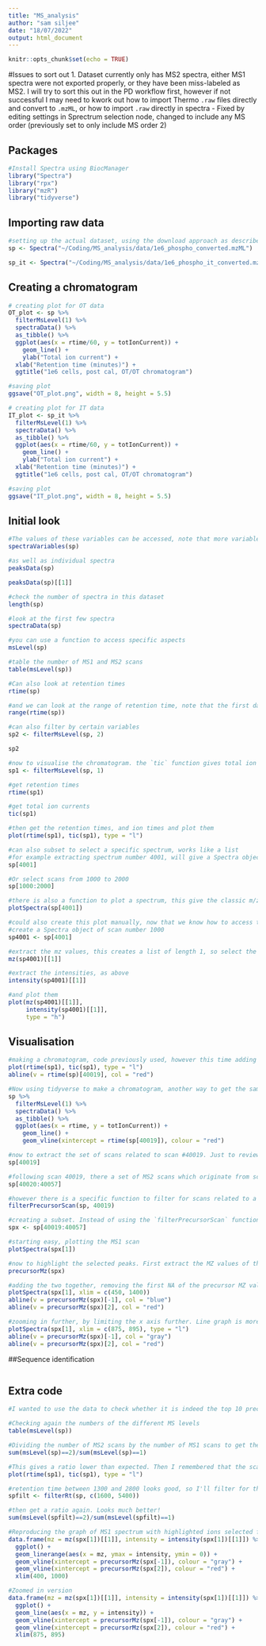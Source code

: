 ```yaml
---
title: "MS_analysis"
author: "sam siljee"
date: "18/07/2022"
output: html_document
---
```


```r
knitr::opts_chunk$set(echo = TRUE)
```

#Issues to sort out
1. Dataset currently only has MS2 spectra, either MS1 spectra were not exported properly, or they have been miss-labeled as MS2. I will try to sort this out in the PD workflow first, however if not successful I may need to kwork out how to import Thermo `.raw` files directly and convert to `.mzML`, or how to import `.raw` directly in spectra - Fixed by editing settings in Sprectrum selection node, changed to include any MS order (previously set to only include MS order 2)

## Packages
```r
#Install Spectra using BiocManager
library("Spectra")
library("rpx")
library("mzR")
library("tidyverse")
```

## Importing raw data
```r

#setting up the actual dataset, using the download approach as described above. Note that this will overwrite the `sp` variable previously defined
sp <- Spectra("~/Coding/MS_analysis/data/1e6_phospho_converted.mzML")

sp_it <- Spectra("~/Coding/MS_analysis/data/1e6_phospho_it_converted.mzML")
```

## Creating a chromatogram
```r
# creating plot for OT data
OT_plot <- sp %>%
  filterMsLevel(1) %>%
  spectraData() %>%
  as_tibble() %>%
  ggplot(aes(x = rtime/60, y = totIonCurrent)) +
    geom_line() +
    ylab("Total ion current") +
  xlab("Retention time (minutes)") +
  ggtitle("1e6 cells, post cal, OT/OT chromatogram")

#saving plot
ggsave("OT_plot.png", width = 8, height = 5.5)

# creating plot for IT data
IT_plot <- sp_it %>%
  filterMsLevel(1) %>%
  spectraData() %>%
  as_tibble() %>%
  ggplot(aes(x = rtime/60, y = totIonCurrent)) +
    geom_line() +
    ylab("Total ion current") +
  xlab("Retention time (minutes)") +
  ggtitle("1e6 cells, post cal, OT/OT chromatogram")

#saving plot
ggsave("IT_plot.png", width = 8, height = 5.5)
```


## Initial look
```r
#The values of these variables can be accessed, note that more variables are actually included
spectraVariables(sp)

#as well as individual spectra
peaksData(sp)

peaksData(sp)[[1]]

#check the number of spectra in this dataset
length(sp)

#look at the first few spectra
spectraData(sp)

#you can use a function to access specific aspects
msLevel(sp)

#table the number of MS1 and MS2 scans
table(msLevel(sp))

#Can also look at retention times
rtime(sp)

#and we can look at the range of retention time, note that the first data point does not have any useful data
range(rtime(sp))

#can also filter by certain variables
sp2 <- filterMsLevel(sp, 2)

sp2

#now to visualise the chromatogram. the `tic` function gives total ion current. the chromatogram only makes sense for MS1 data, so first extract the MS1 only
sp1 <- filterMsLevel(sp, 1)

#get retention times
rtime(sp1)

#get total ion currents
tic(sp1)

#then get the retention times, and ion times and plot them
plot(rtime(sp1), tic(sp1), type = "l")

#can also subset to select a specific spectrum, works like a list
#for example extracting spectrum number 4001, will give a Spectra object of length 1, with the thousandth spectrum
sp[4001]

#Or select scans from 1000 to 2000
sp[1000:2000]

#there is also a function to plot a spectrum, this give the classic m/z vs intensity plot
plotSpectra(sp[4001])

#could also create this plot manually, now that we know how to access this data, as follows
#create a Spectra object of scan number 1000
sp4001 <- sp[4001]

#extract the mz values, this creates a list of length 1, so select the first list
mz(sp4001)[[1]] 

#extract the intensities, as above
intensity(sp4001)[[1]]

#and plot them
plot(mz(sp4001)[[1]],
     intensity(sp4001)[[1]],
     type = "h")
```

## Visualisation
```r
#making a chromatogram, code previously used, however this time adding a red line for the selected ion (for MS2)
plot(rtime(sp1), tic(sp1), type = "l")
abline(v = rtime(sp)[40019], col = "red")

#Now using tidyverse to make a chromatogram, another way to get the same plot. First to filter for MS1, then extract Dataframe (capital D denotes Bioconductor), then as tibble to use in ggplot for more flexibility
sp %>%
  filterMsLevel(1) %>%
  spectraData() %>%
  as_tibble() %>%
  ggplot(aes(x = rtime, y = totIonCurrent)) +
    geom_line() +
    geom_vline(xintercept = rtime(sp[40019]), colour = "red")

#now to extract the set of scans related to scan #40019. Just to review it first briefly. Note that it's MS1 level
sp[40019]

#following scan 40019, there a set of MS2 scans which originate from scan 40019
sp[40020:40057]

#however there is a specific function to filter for scans related to a particular MS1 scan. Note that this function doesn't appear to be working for this particular scan or dataset.
filterPrecursorScan(sp, 40019)

#creating a subset. Instead of using the `filterPrecursorScan` function, I found which scans were relevant using the `msLevel` function on `sp[]` with an estimate of an appropriate range. this gave a list of MS levels, and I just selected a few till I got only MS2 scans
spx <- sp[40019:40057]

#starting easy, plotting the MS1 scan
plotSpectra(spx[1])

#now to highlight the selected peaks. First extract the MZ values of the precursors. there are 39 scans in spx, so there will be 39 results. one is NA because it is the MS1 scan
precursorMz(spx)

#adding the two together, removing the first NA of the precursor MZ values, limiting the X values, highlighting the first MS2 scan in red, the others in blue
plotSpectra(spx[1], xlim = c(450, 1400))
abline(v = precursorMz(spx)[-1], col = "blue")
abline(v = precursorMz(spx)[2], col = "red")

#zooming in further, by limiting the x axis further. Line graph is more appropriate at this level
plotSpectra(spx[1], xlim = c(875, 895), type = "l")
abline(v = precursorMz(spx)[-1], col = "gray")
abline(v = precursorMz(spx)[2], col = "red")
```

##Sequence identification
```r

```

## Extra code
```r
#I wanted to use the data to check whether it is indeed the top 10 precursors that get taken for MS2 scans.

#Checking again the numbers of the different MS levels
table(msLevel(sp))

#Dividing the number of MS2 scans by the number of MS1 scans to get the ratio
sum(msLevel(sp)==2)/sum(msLevel(sp)==1)

#This gives a ratio lower than expected. Then I remembered that the scans at the start of the run are not useful, and will therefore not have any MS2 scans. Therefore I will likely get a more realistic result if I filter for scans done during the bulk of the run. Looking at the chromatogram again, so we can choose what range to select
plot(rtime(sp1), tic(sp1), type = "l")

#retention time between 1300 and 2800 looks good, so I'll filter for that. First create a new filtered Spectra object
spfilt <- filterRt(sp, c(1600, 5400))

#then get a ratio again. Looks much better!
sum(msLevel(spfilt)==2)/sum(msLevel(spfilt)==1)

#Reproducing the graph of MS1 spectrum with highlighted ions selected for MS2, but in ggplot rather than the plot spectrum function
data.frame(mz = mz(spx[1])[[1]], intensity = intensity(spx[1])[[1]]) %>%
  ggplot() +
  geom_linerange(aes(x = mz, ymax = intensity, ymin = 0)) +
  geom_vline(xintercept = precursorMz(spx[-1]), colour = "gray") +
  geom_vline(xintercept = precursorMz(spx[2]), colour = "red") +
  xlim(400, 1000)

#Zoomed in version
data.frame(mz = mz(spx[1])[[1]], intensity = intensity(spx[1])[[1]]) %>%
  ggplot() +
  geom_line(aes(x = mz, y = intensity)) +
  geom_vline(xintercept = precursorMz(spx[-1]), colour = "gray") +
  geom_vline(xintercept = precursorMz(spx[2]), colour = "red") +
  xlim(875, 895)
```


